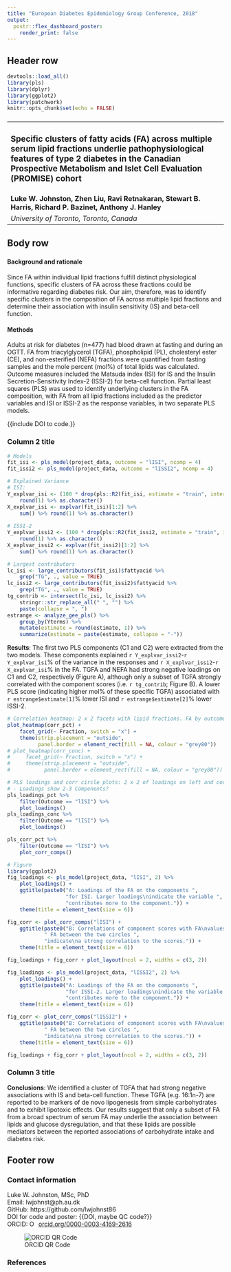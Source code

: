 ```yaml
---
title: "European Diabetes Epidemiology Group Conference, 2018"
output: 
  postr::flex_dashboard_poster:
    render_print: false
---
```



## Header row {data-height=15}

```r
devtools::load_all()
library(pls)
library(dplyr)
library(ggplot2)
library(patchwork)
knitr::opts_chunk$set(echo = FALSE)
```

###

<table style="width:100%">
<tr>
    <td><h3>
  **Specific clusters of fatty acids (FA) across multiple serum lipid fractions underlie pathophysiological features of type 2 diabetes in the Canadian Prospective Metabolism and Islet Cell Evaluation (PROMISE) cohort**
    </h3></td>
    <td rowspan="2">
    <!--<img src="resources/logo.png" style="width:128px"></img>-->
    </td>
</tr>
<tr>
    <td>
    **Luke W. Johnston, Zhen Liu, Ravi Retnakaran, Stewart B. Harris, Richard P. Bazinet, Anthony J. Hanley**
    </td>
</tr>
<tr>
    <td>
    *University of Toronto, Toronto, Canada*
    </td>
</tr>
</table> 

## Body row {data-height=75}

###

#### **Background and rationale**

Since FA within individual lipid fractions fulfill distinct physiological
functions, specific clusters of FA across these fractions could be informative
regarding diabetes risk. Our aim, therefore, was to identify specific clusters
in the composition of FA across multiple lipid fractions and determine their
association with insulin sensitivity (IS) and beta-cell function.

#### **Methods**

Adults at risk for diabetes (n=477) had blood drawn at fasting and during an
OGTT. FA from triacylglycerol (TGFA), phospholipid (PL), cholesteryl ester (CE),
and non-esterified (NEFA) fractions were quantified from fasting samples and the
mole percent (mol%) of total lipids was calculated. Outcome measures included
the Matsuda index (ISI) for IS and the Insulin Secretion-Sensitivity Index-2
(ISSI-2) for beta-cell function. Partial least squares (PLS) was used to
identify underlying clusters in the FA composition, with FA from all lipid
fractions included as the predictor variables and ISI or ISSI-2 as the response
variables, in two separate PLS models.

{{include DOI to code.}}

### **Column 2 title**

```r
# Models
fit_isi <- pls_model(project_data, outcome = "lISI", ncomp = 4) 
fit_issi2 <- pls_model(project_data, outcome = "lISSI2", ncomp = 4) 

# Explained Variance
# ISI:
Y_explvar_isi <- (100 * drop(pls::R2(fit_isi, estimate = "train", intercept = FALSE)$val))[2] %>% 
    round(1) %>% as.character()
X_explvar_isi <- explvar(fit_isi)[1:2] %>% 
    sum() %>% round(1) %>% as.character()
    
# ISSI-2
Y_explvar_issi2 <- (100 * drop(pls::R2(fit_issi2, estimate = "train", intercept = FALSE)$val))[2] %>% 
    round(1) %>% as.character()
X_explvar_issi2 <- explvar(fit_issi2)[1:2] %>% 
    sum() %>% round(1) %>% as.character()

# Largest contributors
lc_isi <- large_contributors(fit_isi)$fattyacid %>% 
    grep("TG", ., value = TRUE)
lc_issi2 <- large_contributors(fit_issi2)$fattyacid %>% 
    grep("TG", ., value = TRUE) 
tg_contrib <- intersect(lc_isi, lc_issi2) %>% 
    stringr::str_replace_all(" ", "") %>% 
    paste(collapse = ", ")
estrange <- analyze_gee_pls() %>% 
    group_by(Yterms) %>% 
    mutate(estimate = round(estimate, 1)) %>% 
    summarize(estimate = paste(estimate, collapse = "-"))
```

**Results**:
The first two PLS components (C1 and C2) were extracted from the two models. These components
explained `r Y_explvar_issi2`-`r Y_explvar_isi`% of the variance in the
responses and `r X_explvar_issi2`-`r X_explvar_isi`% in the FA. TGFA and NEFA had 
strong negative loadings on C1 and C2, respectively (Figure A),
although only a subset of TGFA strongly correlated with the component scores
(i.e. `r tg_contrib`; Figure B). A lower PLS score 
(indicating higher mol% of these specific TGFA)
associated with `r estrange$estimate[1]`% lower ISI and `r estrange$estimate[2]`% lower ISSI-2.

```r
# Correlation heatmap: 2 x 2 facets with lipid fractions. FA by outcomes.
plot_heatmap(corr_pct) +
    facet_grid(~ Fraction, switch = "x") +
    theme(strip.placement = "outside",
          panel.border = element_rect(fill = NA, colour = "grey80"))
# plot_heatmap(corr_conc) +
#     facet_grid(~ Fraction, switch = "x") +
#     theme(strip.placement = "outside",
#           panel.border = element_rect(fill = NA, colour = "grey80"))
```

```r
# PLS loadings and corr circle plots: 2 x 2 of loadings on left and corr on right.
# - Loadings show 2-3 Components?
pls_loadings_pct %>% 
    filter(Outcome == "lISI") %>% 
    plot_loadings()
pls_loadings_conc %>% 
    filter(Outcome == "lISI") %>% 
    plot_loadings()

pls_corr_pct %>% 
    filter(Outcome == "lISI") %>% 
    plot_corr_comps()
```

```r
# Figure
library(ggplot2)
fig_loadings <- pls_model(project_data, "lISI", 2) %>% 
    plot_loadings() +
    ggtitle(paste0("A: Loadings of the FA on the components ", 
                   "for ISI. Larger loadings\nindicate the variable ",
                   "contributes more to the component.")) +
    theme(title = element_text(size = 6))

fig_corr <- plot_corr_comps("lISI") +
    ggtitle(paste0("B: Correlations of component scores with FA\nvalues for ISI.", 
            " FA between the two circles ",
            "indicate\na strong correlation to the scores.")) +
    theme(title = element_text(size = 6))

fig_loadings + fig_corr + plot_layout(ncol = 2, widths = c(3, 2))
```

```r
fig_loadings <- pls_model(project_data, "lISSI2", 2) %>% 
    plot_loadings() +
    ggtitle(paste0("A: Loadings of the FA on the components ", 
                   "for ISSI-2. Larger loadings\nindicate the variable ",
                   "contributes more to the component.")) +
    theme(title = element_text(size = 6))

fig_corr <- plot_corr_comps("lISSI2") +
    ggtitle(paste0("B: Correlations of component scores with FA\nvalues for ISSI-2.", 
            " FA between the two circles ",
            "indicate\na strong correlation to the scores.")) +
    theme(title = element_text(size = 6))

fig_loadings + fig_corr + plot_layout(ncol = 2, widths = c(3, 2))
```

### **Column 3 title**

**Conclusions**:
We identified a cluster of TGFA that had strong negative associations with IS
and beta-cell function. These TGFA (e.g. 16:1n-7) are
reported to be markers of de novo lipogenesis from simple carbohydrates and 
to exhibit lipotoxic effects. Our results suggest that
only a subset of FA from a broad spectrum of serum FA may underlie the association
between lipids and glucose dysregulation, and that these lipids are possible
mediators between the reported associations of carbohydrate intake and diabetes
risk.

## Footer row {data-height=10} 

### Contact information {data-width=50 .small}

| Luke W. Johnston, MSc, PhD
| Email: lwjohnst@ph.au.dk
| GitHub: https://github.com/lwjohnst86
| DOI for code and poster: {{DOI, maybe QC code?}}
| ORCID: <a href="https://orcid.org/0000-0003-4169-2616" target="orcid.widget" rel="noopener noreferrer" style="vertical-align:top;"><img src="https://orcid.org/sites/default/files/images/orcid_16x16.png" style="width:1em;margin-right:.5em;" alt="ORCID iD icon">orcid.org/0000-0003-4169-2616</a>

![ORCID QR Code](resources/ORCID.png)

### References {data-width=50 .small}
